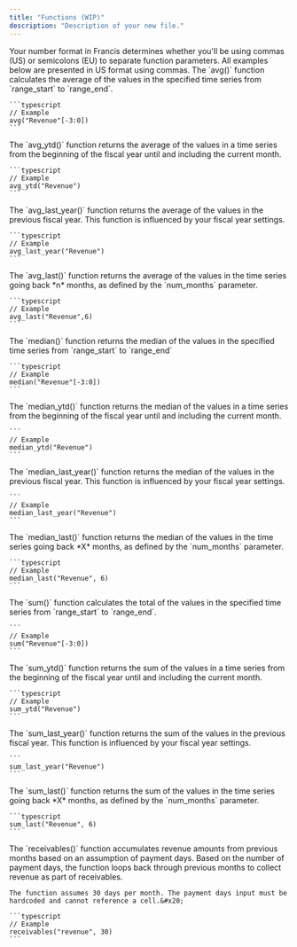 ```yaml
---
title: "Functions (WIP)"
description: "Description of your new file."
---
```


<Tip>
  Your number format in Francis determines whether you'll be using commas (US) or semicolons (EU) to separate function parameters. All examples below are presented in US format using commas.
</Tip>

<AccordionGroup>
  <Accordion title="avg(&#x22;row_name&#x22;[range_start:range_end])" defaultOpen={false}>
    The `avg()` function calculates the average of the values in the specified time series from `range_start` to `range_end`.

    ```typescript
    // Example
    avg("Revenue"[-3:0])
    ```
  </Accordion>

  <Accordion title="avg_ytd(&#x22;row_name&#x22;)" defaultOpen={false}>
    The `avg_ytd()` function returns the average of the values in a time series from the beginning of the fiscal year until and including the current month.&#x20;

    ```typescript
    // Example 
    avg_ytd("Revenue")
    ```
  </Accordion>

  <Accordion title="avg_last_year(&#x22;row_name&#x22;)" defaultOpen={false}>
    The `avg_last_year()` function returns the average of the values in the previous fiscal year. This function is influenced by your fiscal year settings.

    ```typescript
    // Example
    avg_last_year("Revenue")
    ```
  </Accordion>

  <Accordion title="avg_last(&#x22;row_name&#x22;,num_months)" defaultOpen={false}>
    The `avg_last()` function returns the average of the values in the time series going back *n* months, as defined by the `num_months` parameter.

    ```typescript
    // Example
    avg_last("Revenue",6)
    ```
  </Accordion>

  <Accordion title="median(&#x22;row_name&#x22;[range_start:range_end])" defaultOpen={false}>
    The `median()` function returns the median of the values in the specified time series from `range_start` to `range_end`

    ```typescript
    // Example
    median("Revenue"[-3:0])
    ```
  </Accordion>

  <Accordion title="median_ytd(&#x22;row_name&#x22;)" defaultOpen={false}>
    The `median_ytd()` function returns the median of the values in a time series from the beginning of the fiscal year until and including the current month.

    ```
    // Example
    median_ytd("Revenue")
    ```
  </Accordion>

  <Accordion title="median_last_year(&#x22;row_name&#x22;)" defaultOpen={false}>
    The `median_last_year()` function returns the median of the values in the previous fiscal year. This function is influenced by your fiscal year settings.

    ```
    // Example
    median_last_year("Revenue")
    ```
  </Accordion>

  <Accordion title="median_last(&#x22;row_name&#x22;, num_months)" defaultOpen={false}>
    The `median_last()` function returns the median of the values in the time series going back *X* months, as defined by the `num_months` parameter.

    ```typescript
    // Example
    median_last("Revenue", 6)
    ```
  </Accordion>

  <Accordion title="sum(&#x22;row_name&#x22;[range_start:range_end])" defaultOpen={false}>
    The `sum()` function calculates the total of the values in the specified time series from `range_start` to `range_end`.

    ```
    // Example
    sum("Revenue"[-3:0])
    ```
  </Accordion>

  <Accordion title="sum_ytd(&#x22;row_name&#x22;)" defaultOpen={false}>
    The `sum_ytd()` function returns the sum of the values in a time series from the beginning of the fiscal year until and including the current month.&#x20;

    ```typescript
    // Example
    sum_ytd("Revenue")
    ```
  </Accordion>

  <Accordion title="sum_last_year(&#x22;row_name&#x22;)" defaultOpen={false}>
    The `sum_last_year()` function returns the sum of the values in the previous fiscal year. This function is influenced by your fiscal year settings.

    ```
    sum_last_year("Revenue")
    ```


  </Accordion>

  <Accordion title="sum_last(&#x22;row_name&#x22;, num_month)" defaultOpen={false}>
    The `sum_last()` function returns the sum of the values in the time series going back *X* months, as defined by the `num_months` parameter.

    ```typescript
    sum_last("Revenue", 6)
    ```
  </Accordion>

  <Accordion title="receivables(&#x22;row_name&#x22;, payment_days)" defaultOpen={false}>
    The `receivables()` function accumulates revenue amounts from previous months based on an assumption of payment days. Based on the number of payment days, the function loops back through previous months to collect revenue as part of receivables.&#x20;



    The function assumes 30 days per month. The payment days input must be hardcoded and cannot reference a cell.&#x20;

    ```typescript
    // Example
    receivables("revenue", 30)
    ```


  </Accordion>

  <Accordion title="New Accordion" defaultOpen="false">

  </Accordion>

  <Accordion title="New Accordion" defaultOpen="false">

  </Accordion>

  <Accordion title="New Accordion" defaultOpen="false">

  </Accordion>
</AccordionGroup>